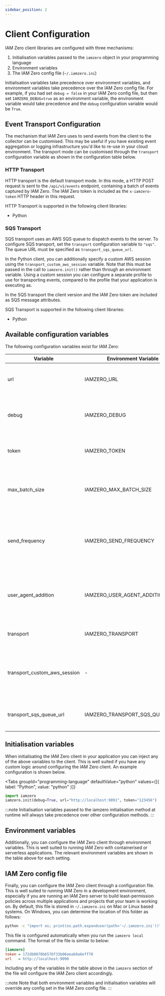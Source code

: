```yaml
---
sidebar_position: 2
---
```


# Client Configuration

IAM Zero client libraries are configured with three mechanisms:

1. Initialisation variables passed to the `iamzero` object in your programming language
2. Environment variables
3. The IAM Zero config file (`~/.iamzero.ini`)

Initialisation variables take precedence over environment variables, and environment variables take precedence over the IAM Zero config file. For example, if you had set `debug = false` in your IAM Zero config file, but then set `IAMZERO_DEBUG=true` as an environment variable, the environment variable would take precedence and the `debug` configuration variable would be `True`.

## Event Transport Configuration

The mechanism that IAM Zero uses to send events from the client to the collector can be customised. This may be useful if you have existing event aggregation or logging infrastructure you'd like to re-use in your cloud environment. The transport mode can be customised through the `transport` configuration variable as shown in the configuration table below.

### HTTP Transport

HTTP transport is the default transport mode. In this mode, a HTTP POST request is sent to the `/api/v1/events` endpoint, containing a batch of events captured by IAM Zero. The IAM Zero token is included as the `x-iamzero-token` HTTP header in this request.

HTTP Transport is supported in the following client libraries:

- Python

### SQS Transport

SQS transport uses an AWS SQS queue to dispatch events to the server. To configure SQS transport, set the `transport` configuration variable to `"sqs"`. The queue URL must be specified as `transport_sqs_queue_url`.

In the Python client, you can additionally specify a custom AWS session using the `transport_custom_aws_session` variable. Note that this must be passed in the call to `iamzero.init()` rather than through an environment variable. Using a custom session you can configure a separate profile to use for transporting events, compared to the profile that your application is executing as.

In the SQS transport the client version and the IAM Zero token are included as SQS message attributes.

SQS Transport is supported in the following client libraries:

- Python

## Available configuration variables

The following configuration variables exist for IAM Zero:

| Variable                     | Environment Variable            | Description                                                                                    | Default Value         |
| ---------------------------- | ------------------------------- | ---------------------------------------------------------------------------------------------- | --------------------- |
| url                          | IAMZERO_URL                     | The URL of the IAM Zero server to dispatch alerts to                                           | http://localhost:9090 |
| debug                        | IAMZERO_DEBUG                   | Whether to print additional debug logging messages                                             | False                 |
| token                        | IAMZERO_TOKEN                   | The [authentication token](/docs/configuration/authentication) for the IAM Zero server         | -                     |
| max_batch_size               | IAMZERO_MAX_BATCH_SIZE          | The maximum number of alerts to send in a single batch to the IAM Zero server                  | 100                   |
| send_frequency               | IAMZERO_SEND_FREQUENCY          | The frequency in seconds at which to dispatch batches of alerts to the IAM Zero server         | 0.25                  |
| user_agent_addition          | IAMZERO_USER_AGENT_ADDITION     | An additional string to be added to the User Agent header in dispatches to the IAM Zero server | -                     |
| transport                    | IAMZERO_TRANSPORT               | The transport mechanism to use (one of "http", "sqs")                                          | http                  |
| transport_custom_aws_session | -                               | A custom `boto3` session to use when dispatching messages if the SQS transport is used         | -                     |
| transport_sqs_queue_url      | IAMZERO_TRANSPORT_SQS_QUEUE_URL | The queue URL of the SQS queue to dispatch events to                                           | -                     |

## Initialisation variables

When initialisating the IAM Zero client in your application you can inject any of the above variables to the client. This is well suited if you have any custom logic around configuring the IAM Zero client. An example configuration is shown below.

<Tabs
  groupId="programming-language"
  defaultValue="python"
  values={[{ label: "Python", value: "python" }]}
>
  <TabItem value="python">

```python
import iamzero
iamzero.init(debug=True, url="http://localhost:9091", token="123456")
```

   </TabItem>
</Tabs>

:::note
Initialisation variables passed to the iamzero initialisation method at runtime will always take precedence over other configuration methods.
:::

## Environment variables

Additionally, you can configure the IAM Zero client through environment variables. This is well suited to running IAM Zero with containerised or serverless applications. The relevant environment variables are shown in the table above for each setting.

## IAM Zero config file

Finally, you can configure the IAM Zero client through a configuration file. This is well suited to running IAM Zero in a development environment, especially if you are running an IAM Zero server to build least-permission policies across multiple applications and projects that your team is working on. By default, this file is stored in `~/.iamzero.ini` on Mac or Linux based systems. On Windows, you can determine the location of this folder as follows:

```cmd
python -c "import os; print(os.path.expanduser(path='~/.iamzero.ini'))"
```

This file is configured automatically when you run the `iamzero local` command. The format of the file is similar to below:

```ini
[iamzero]
token = 172db0070b6576f33b06eeab9a6eff70
url   = http://localhost:9090
```

Including any of the variables in the table above in the `iamzero` section of the file will configure the IAM Zero client accordingly.

:::note
Note that both environment variables and initialisation variables will override any config set in the IAM Zero config file.
:::

